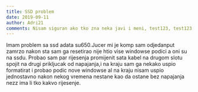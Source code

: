 ```yaml
---
title: SSD problem
date: 2019-09-11
author: Adri21
comments: Nisam siguran ako tko zna neka javi i meni, test123, test123
---
```


Imam problem sa ssd adata su650.Jucer mi je komp sam odjedanput zamrzo nakon sta sam ga resetirao nije htio vise windowse podici a oni su na ssdu.
Probao sam par rijesenja promijenit sata kabel na drugom slotu spojit na drugi prikljucak od napajanja,i na kraju sam ga nekako uspio formatirat 
i probao podic nove windowse al na kraju nisam uspio jednostavno nakon nekog vremena nestane kao da ostane bez napajanja nezz ima li tko kakvo rijesenje.